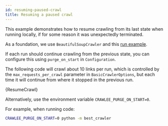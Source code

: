 ```yaml
---
id: resuming-paused-crawl
title: Resuming a paused crawl
---
```




This example demonstrates how to resume crawling from its last state when running locally, if for some reason it was unexpectedly terminated.

As a foundation, we use <ApiLink to="class/BeautifulSoupCrawler">`BeautifulSoupCrawler`</ApiLink> and this [run example](./beautifulsoup-crawler).

If each run should continue crawling from the previous state, you can configure this using `purge_on_start` in <ApiLink to="class/Configuration">`Configuration`</ApiLink>.

The following code will crawl about 10 links per run, which is controlled by the `max_requests_per_crawl` parameter in <ApiLink to="class/BasicCrawlerOptions">`BasicCrawlerOptions`</ApiLink>, but each time it will continue from where it stopped in the previous run.

<RunnableCodeBlock className="language-python" language="python">
    {ResumeCrawl}
</RunnableCodeBlock>

Alternatively, use the environment variable `CRAWLEE_PURGE_ON_START=0`.

For example, when running code:

```bash
CRAWLEE_PURGE_ON_START=0 python -m best_crawler
```
